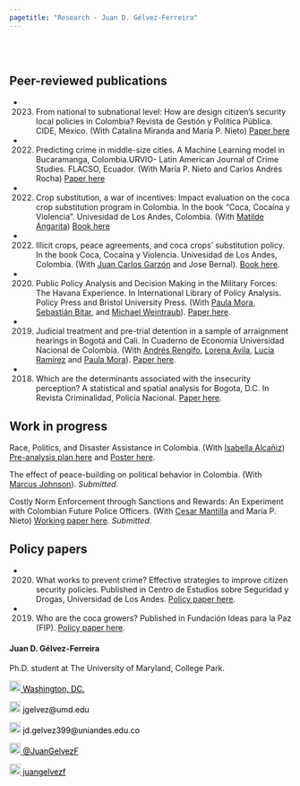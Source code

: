 ```yaml
---
pagetitle: "Research - Juan D. Gélvez-Ferreira"
---
```


<br>  </br> <!--- Agrega lineas en blanco --->

<!------------- Panel de la izquierda ------------->
<div class="col-sm-9">

## Peer-reviewed publications

<p>  </p> <!--- Agrega una linea en blanco --->

<!--- Documentos  --->

* 2023. From national to subnational level:  How are design citizen's security local policies in Colombia? Revista de Gestión y Política Pública. CIDE, México. (With Catalina Miranda and María P. Nieto) [Paper here](http://www.gestionypoliticapublica.cide.edu/?p=1208)


* 2022. Predicting crime in middle-size cities. A Machine Learning model in Bucaramanga, Colombia.URVIO- Latin American Journal of Crime Studies. FLACSO, Ecuador. (With María P. Nieto and Carlos Andrés Rocha) [Paper here](https://revistas.flacsoandes.edu.ec/urvio/article/view/5395)


* 2022. Crop substitution, a war of incentives: Impact evaluation on the coca crop substitution program in Colombia. In the book "Coca, Cocaína y Violencia". Univesidad de Los Andes, Colombia. (With [Matilde Angarita](https://co.linkedin.com/in/matilde-angarita-serrano-614b2472?original_referer=https%3A%2F%2Fwww.google.com%2F)) [Book here](https://ediciones.uniandes.edu.co/library/publication/coca-cocaina-y-violencia)


* 2022. Illicit crops, peace agreements, and coca crops’ substitution policy. In the book Coca, Cocaína y Violencia. Univesidad de Los Andes, Colombia. (With [Juan Carlos Garzón](https://globalinitiative.net/profile/juan-carlos-garzon-vergara/) and Jose Bernal). [Book here](https://ediciones.uniandes.edu.co/library/publication/coca-cocaina-y-violencia).

* 2020. Public Policy Analysis and Decision Making in the Military Forces: The Havana Experience. In International Library of Policy Analysis. Policy Press and Bristol University Press. (With [Paula Mora](https://www.promisehumanrights.blog/team/paula-mora), [Sebastián Bitar](https://academia.uniandes.edu.co/AcademyCv/s-bitar), and [Michael Weintraub](http://www.miweintraub.com/)). [Paper here](https://policy.bristoluniversitypress.co.uk/policy-analysis-in-colombia).

* 2019. Judicial treatment and pre-trial detention in a sample of arraignment hearings in Bogotá and Cali. In Cuaderno de Economía Universidad Nacional de Colombia. (With [Andrés Rengifo](https://rscj.newark.rutgers.edu/people/faculty/rengifo-andres/), [Lorena Avila](https://rscj.newark.rutgers.edu/people/students/lorena-avila-jaimes/), [Lucía Ramírez](https://www.dejusticia.org/responsible/lucia-ramirez-bolivar/) and [Paula Mora](https://www.promisehumanrights.blog/team/paula-mora)). [Paper here](http://www.scielo.org.co/scielo.php?script=sci_abstract&pid=S0121-47722019000200581).

* 2018. Which are the determinants associated with the insecurity perception? A statistical and spatial analysis for Bogota, D.C. In Revista Criminalidad, Policía Nacional. [Paper here](http://www.scielo.org.co/scielo.php?script=sci_abstract&pid=S1794-31082019000100069&lng=en&nrm=iso).

<!--- Work in progress --->

## Work in progress

Race, Politics, and Disaster Assistance in Colombia. (With [Isabella Alcañiz](http://gvptsites.umd.edu/alcaniz/)) [Pre-analysis plan here](https://osf.io/5jqxb) and [Poster here](https://www.dropbox.com/s/jeqziqslw5vk8dk/Poster%20-%20climate%20disasters%20and%20race.pptx.pdf?dl=0).

The effect of peace-building on political behavior in Colombia. (With [Marcus Johnson](https://sites.google.com/umd.edu/marcusjohnsonphd/home?authuser=0)). *Submitted.*  

Costly Norm Enforcement through Sanctions and Rewards: An Experiment with Colombian Future Police Officers. (With [Cesar Mantilla](https://sites.google.com/site/cesarmantila/) and María P. Nieto) [Working paper here](https://osf.io/aebxy/). *Submitted.* 

<!--- Policy papers --->

## Policy papers

* 2020. What works to prevent crime? Effective strategies to improve citizen security policies. Published in Centro de Estudios sobre Seguridad y Drogas, Universidad de Los Andes. [Policy paper here](https://cesed.uniandes.edu.co/como-prevenir-el-delito-estrategias-efectivas-de-convivencia-y-seguridad-ciudadana/).

* 2019. Who are the coca growers? Published in Fundación Ideas para la Paz (FIP). [Policy paper here](https://ideaspaz.org/publicaciones/investigaciones-analisis/2018-08/quienes-son-las-familias-que-viven-en-las-zonas-con-cultivos-de-coca).

</div>
<!------------- Panel de la izquierda ------------->


<!------------- Panel de la derecha ------------->
<div class="col-sm-3">

#### Juan D. Gélvez-Ferreira

Ph.D. student at The University of Maryland, College Park.

<!-- Location -->
<a href="https://www.google.com/maps/place/Washington+D.+C.,+Distrito+de+Columbia/@38.8938672,-77.0846157,12z/data=!3m1!4b1!4m5!3m4!1s0x89b7c6de5af6e45b:0xc2524522d4885d2a!8m2!3d38.9071923!4d-77.0368707" style="color:black;"> <img alt="Qries" src="./images/location.png" width="20" height="20">  Washington, DC.</a>

<!-- Correo -->
<p style="color:black"><img alt="Qries" src="./images/correo.png" width="20" height="20"> jgelvez@umd.edu </img></p>

<!-- Correo -->
<p style="color:black"><img alt="Qries" src="./images/correo.png" width="20" height="20"> jd.gelvez399@uniandes.edu.co </img></p>

<!-- Twitter -->
 <a href="https://twitter.com/JuanGelvezF" style="color:black;"> <img alt="Qries" src="./images/twitter.jpg" width="20" height="20">  @JuanGelvezF</a> 


<!-- GitHub -->
<a href="https://github.com/juangelvezf" style="color:black;"> <img alt="Qries" src="./images/github.png" width="20" height="20">  juangelvezf</a>

</div>
<!------------- Panel de la derecha ------------->



<br>  </br> <!--- Agrega lineas en blanco --->